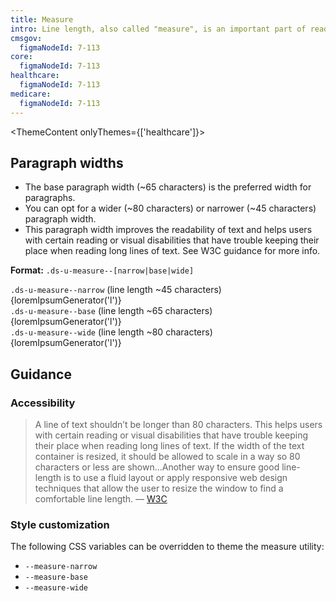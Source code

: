 ```yaml
---
title: Measure
intro: Line length, also called "measure", is an important part of readability.
cmsgov:
  figmaNodeId: 7-113
core:
  figmaNodeId: 7-113
healthcare:
  figmaNodeId: 7-113
medicare:
  figmaNodeId: 7-113
---
```



<ThemeContent onlyThemes={['healthcare']}>

## Paragraph widths

- The base paragraph width (~65 characters) is the preferred width for paragraphs.
- You can opt for a wider (~80 characters) or narrower (~45 characters) paragraph width.
- This paragraph width improves the readability of text and helps users with certain reading or visual disabilities that have trouble keeping their place when reading long lines of text. See W3C guidance for more info.

</ThemeContent>

**Format:** `.ds-u-measure--[narrow|base|wide]`

<EmbeddedExample>
  <section class="example-list">
    <article>
      <span class="example-label">
        <code>.ds-u-measure--narrow</code> (line length ~45 characters)
      </span>
      <div class="ds-u-measure--narrow">{loremIpsumGenerator('l')}</div>
    </article>
    <article>
      <span class="example-label">
        <code>.ds-u-measure--base</code> (line length ~65 characters)
      </span>
      <div class="ds-u-measure--base">{loremIpsumGenerator('l')}</div>
    </article>
    <article>
      <span class="example-label">
        <code>.ds-u-measure--wide</code> (line length ~80 characters)
      </span>
      <div>{loremIpsumGenerator('l')}</div>
    </article>
  </section>
</EmbeddedExample>

## Guidance

### Accessibility

> A line of text shouldn’t be longer than 80 characters. This helps users with certain reading or visual disabilities that have trouble keeping their place when reading long lines of text. If the width of the text container is resized, it should be allowed to scale in a way so 80 characters or less are shown...Another way to ensure good line-length is to use a fluid layout or apply responsive web design techniques that allow the user to resize the window to find a comfortable line length. &mdash; [W3C](https://www.w3.org/WAI/tutorials/page-structure/styling/#line-length)

### Style customization

The following CSS variables can be overridden to theme the measure utility:

- `--measure-narrow`
- `--measure-base`
- `--measure-wide`
